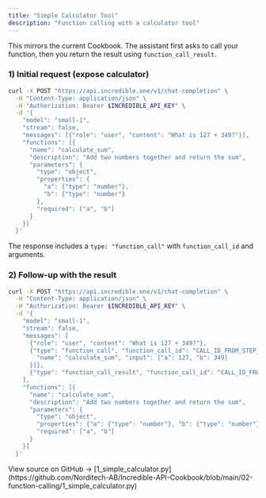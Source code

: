 ```yaml
---
title: "Simple Calculator Tool"
description: "Function calling with a calculator tool"
---
```


This mirrors the current Cookbook. The assistant first asks to call your function, then you return the result using `function_call_result`.

### 1) Initial request (expose calculator)

```bash
curl -X POST "https://api.incredible.one/v1/chat-completion" \
  -H "Content-Type: application/json" \
  -H "Authorization: Bearer $INCREDIBLE_API_KEY" \
  -d '{
    "model": "small-1",
    "stream": false,
    "messages": [{"role": "user", "content": "What is 127 + 349?"}],
    "functions": [{
      "name": "calculate_sum",
      "description": "Add two numbers together and return the sum",
      "parameters": {
        "type": "object",
        "properties": {
          "a": {"type": "number"},
          "b": {"type": "number"}
        },
        "required": ["a", "b"]
      }
    }]
  }'
```

The response includes a `type: "function_call"` with `function_call_id` and arguments.

### 2) Follow-up with the result

```bash
curl -X POST "https://api.incredible.one/v1/chat-completion" \
  -H "Content-Type: application/json" \
  -H "Authorization: Bearer $INCREDIBLE_API_KEY" \
  -d '{
    "model": "small-1",
    "stream": false,
    "messages": [
      {"role": "user", "content": "What is 127 + 349?"},
      {"type": "function_call", "function_call_id": "CALL_ID_FROM_STEP_1", "function_calls": [{
        "name": "calculate_sum", "input": {"a": 127, "b": 349}
      }]},
      {"type": "function_call_result", "function_call_id": "CALL_ID_FROM_STEP_1", "function_call_results": [476]}
    ],
    "functions": [{
      "name": "calculate_sum",
      "description": "Add two numbers together and return the sum",
      "parameters": {
        "type": "object",
        "properties": {"a": {"type": "number"}, "b": {"type": "number"}},
        "required": ["a", "b"]
      }
    }]
  }'
```

<Note>
View source on GitHub → [1_simple_calculator.py](https://github.com/Norditech-AB/Incredible-API-Cookbook/blob/main/02-function-calling/1_simple_calculator.py)
</Note>

